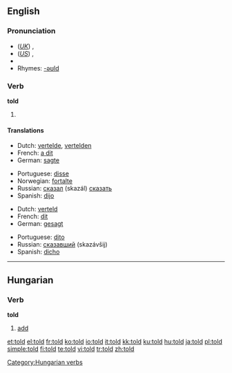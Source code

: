 ==English==

{{rank|world|thing|set|196|told|both|having|look}}

===Pronunciation===
*(''[[Received Pronunciation|UK]]'') {{IPA|/təʊld/}}, {{SAMPA|/t@Uld/}}
*(''[[General American|US]]'') {{IPA|/toʊld/}}, {{SAMPA|/toUld/}}
*{{audio|en-us-told.ogg|Audio (US)}}
*Rhymes: [[Rhymes:English:-əʊld|-əʊld]]

===Verb===
'''told'''
# {{past of|[[tell]]}}

====Translations====
{{trans-top|simple past tense}}
*Dutch: [[vertelde]], [[vertelden]]
*French: [[a dit]]
*German: [[sagte]]
{{trans-mid}}
*Portuguese: [[disse]]
*Norwegian: [[fortalte]]
*Russian: [[сказал]] (skazál) [[сказать]]
*Spanish: [[dijo]]
{{trans-bottom}}

{{trans-top|past participle}}
*Dutch: [[verteld]]
*French: [[dit]]
*German: [[gesagt]]
{{trans-mid}}
*Portuguese: [[dito]]
*Russian: [[сказавший]] (skazávšij)
*Spanish: [[dicho]]
{{trans-bottom}}

----

==Hungarian==

===Verb===
'''told'''

# [[add]]

[[Category:Hungarian verbs]]

[[et:told]]
[[el:told]]
[[fr:told]]
[[ko:told]]
[[io:told]]
[[it:told]]
[[kk:told]]
[[ku:told]]
[[hu:told]]
[[ja:told]]
[[pl:told]]
[[simple:told]]
[[fi:told]]
[[te:told]]
[[vi:told]]
[[tr:told]]
[[zh:told]]